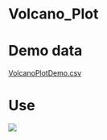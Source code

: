 # Volcano_Plot

# Demo data

[VolcanoPlotDemo.csv](https://github.com/w1996jy/Aitdemodata/blob/main/VolcanoPlotDemo.csv)

# Use

[![](https://github.com/w1996jy/Aitdemodata/blob/main/pic/volcanoplot.png?raw=true)](https://github.com/w1996jy/Aitdemodata/blob/main/pic/volcanoplot.png?raw=true)
